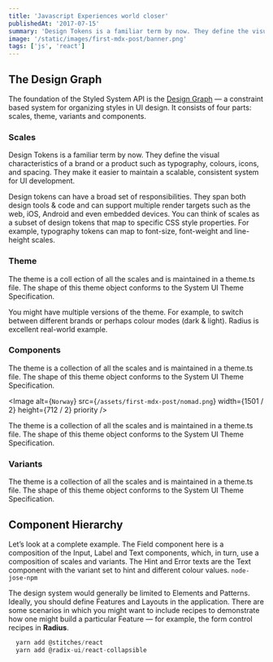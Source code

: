```yaml
---
title: 'Javascript Experiences world closer'
publishedAt: '2017-07-15'
summary: 'Design Tokens is a familiar term by now. They define the visual characteristics of a brand or a product such as typography,'
image: '/static/images/first-mdx-post/banner.png'
tags: ['js', 'react']
---
```


## The Design Graph

The foundation of the Styled System API is the [Design Graph](https://www.descended.com/places-to-go) — a constraint based system for organizing styles in UI design. It consists of four parts: scales, theme, variants and components.

### Scales

Design Tokens is a familiar term by now. They define the visual characteristics of a brand or a product such as typography, colours, icons, and spacing. They make it easier to maintain a scalable, consistent system for UI development.

Design tokens can have a broad set of responsibilities. They span both design tools & code and can support multiple render targets such as the web, iOS, Android and even embedded devices. You can think of scales as a subset of design tokens that map to specific CSS style properties. For example, typography tokens can map to font-size, font-weight and line-height scales.

### Theme

The theme is a coll ection of all the scales and is maintained in a theme.ts file. The shape of this theme object conforms to the System UI Theme Specification.

You might have multiple versions of the theme. For example, to switch between different brands or perhaps colour modes (dark & light). Radius is excellent real-world example.

### Components

The theme is a collection of all the scales and is maintained in a theme.ts file. The shape of this theme object conforms to the System UI Theme Specification.

<Image
  alt={`Norway`}
  src={`/assets/first-mdx-post/nomad.png`}
  width={1501 / 2}
  height={712 / 2}
  priority
/>

The theme is a collection of all the scales and is maintained in a theme.ts file. The shape of this theme object conforms to the System UI Theme Specification.

### Variants

The theme is a collection of all the scales and is maintained in a theme.ts file. The shape of this theme object conforms to the System UI Theme Specification.

## Component Hierarchy

Let’s look at a complete example. The Field component here is a composition of the Input, Label and Text components, which, in turn, use a composition of scales and variants. The Hint and Error texts are the Text component with the variant set to hint and different colour values. `node-jose-npm`

The design system would generally be limited to Elements and Patterns. Ideally, you should define Features and Layouts in the application. There are some scenarios in which you might want to include recipes to demonstrate how one might build a particular Feature — for example, the form control recipes in **Radius**.

```js
  yarn add @stitches/react
  yarn add @radix-ui/react-collapsible

```
